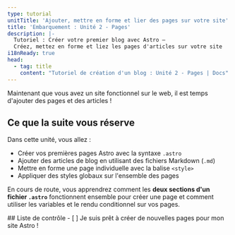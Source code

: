 ```yaml
---
type: tutorial
unitTitle: 'Ajouter, mettre en forme et lier des pages sur votre site'
title: 'Embarquement : Unité 2 - Pages'
description: |-
  Tutoriel : Créer votre premier blog avec Astro —
  Créez, mettez en forme et liez les pages d'articles sur votre site
i18nReady: true
head:
  - tag: title
    content: "Tutoriel de création d'un blog : Unité 2 - Pages | Docs"
---
```



Maintenant que vous avez un site fonctionnel sur le web, il est temps d'ajouter des pages et des articles !

## Ce que la suite vous réserve

Dans cette unité, vous allez :
- Créer vos premières pages Astro avec la syntaxe `.astro`
- Ajouter des articles de blog en utilisant des fichiers Markdown (`.md`)
- Mettre en forme une page individuelle avec la balise `<style>` 
- Appliquer des styles globaux sur l'ensemble des pages

En cours de route, vous apprendrez comment les **deux sections d'un fichier `.astro`** fonctionnent ensemble pour créer une page et comment utiliser les variables et le rendu conditionnel sur vos pages.

<Box icon="check-list">
## Liste de contrôle

<Checklist>
- [ ] Je suis prêt à créer de nouvelles pages pour mon site Astro !
</Checklist>
</Box>
